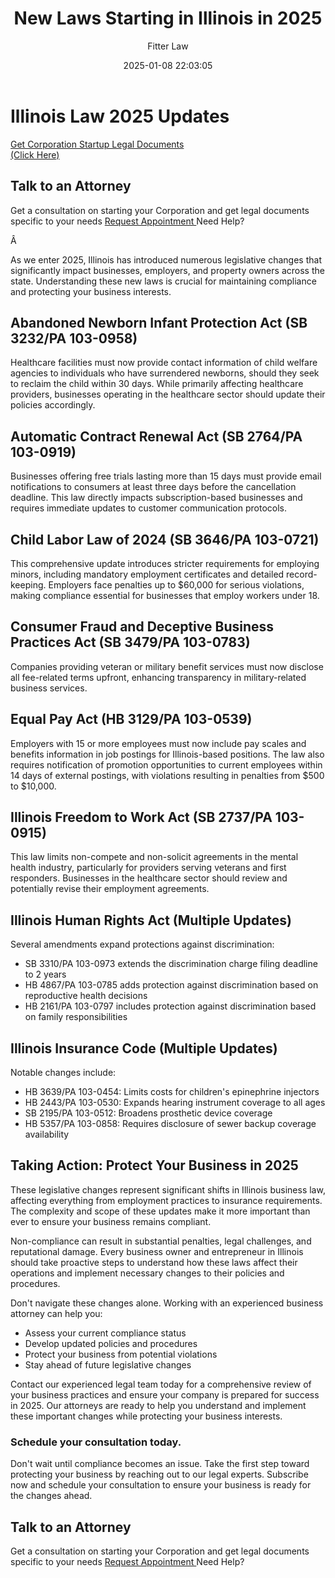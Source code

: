 ﻿---
author: Fitter Law
slug: 2024-ye-recap-for-artificial-intelligence-cloned-13802
tags:
categories:
date: 2025-01-08 22:03:05
title: New Laws Starting in Illinois in 2025
excerpt: <h1>Illinois Law 2025 Updates</h1>				
					<a href="https://fitterlaw.com/subscription/templates/starting-a-business/corporation/corporation-startup-legal-documents/">
									Get Corporation Startu...

---

<h1>Illinois Law 2025 Updates</h1>				
					<a href="https://fitterlaw.com/subscription/templates/starting-a-business/corporation/corporation-startup-legal-documents/">
									Get Corporation Startup Legal Documents<br>(Click Here)
					</a>
									<h2>
						Talk to an Attorney					</h2>
						Get a consultation on starting your Corporation and get legal documents specific to your needs					
					<a href="https://fitterlaw.com/appointments/">
						Request Appointment					</a>
				Need Help?
		<article><p>Â </p><p>As we enter 2025, Illinois has introduced numerous legislative changes that significantly impact businesses, employers, and property owners across the state. Understanding these new laws is crucial for maintaining compliance and protecting your business interests.</p><h2>Abandoned Newborn Infant Protection Act (SB 3232/PA 103-0958)</h2><p>Healthcare facilities must now provide contact information of child welfare agencies to individuals who have surrendered newborns, should they seek to reclaim the child within 30 days. While primarily affecting healthcare providers, businesses operating in the healthcare sector should update their policies accordingly.</p><h2>Automatic Contract Renewal Act (SB 2764/PA 103-0919)</h2><p>Businesses offering free trials lasting more than 15 days must provide email notifications to consumers at least three days before the cancellation deadline. This law directly impacts subscription-based businesses and requires immediate updates to customer communication protocols.</p><h2>Child Labor Law of 2024 (SB 3646/PA 103-0721)</h2><p>This comprehensive update introduces stricter requirements for employing minors, including mandatory employment certificates and detailed record-keeping. Employers face penalties up to $60,000 for serious violations, making compliance essential for businesses that employ workers under 18.</p><h2>Consumer Fraud and Deceptive Business Practices Act (SB 3479/PA 103-0783)</h2><p>Companies providing veteran or military benefit services must now disclose all fee-related terms upfront, enhancing transparency in military-related business services.</p><h2>Equal Pay Act (HB 3129/PA 103-0539)</h2><p>Employers with 15 or more employees must now include pay scales and benefits information in job postings for Illinois-based positions. The law also requires notification of promotion opportunities to current employees within 14 days of external postings, with violations resulting in penalties from $500 to $10,000.</p><h2>Illinois Freedom to Work Act (SB 2737/PA 103-0915)</h2><p>This law limits non-compete and non-solicit agreements in the mental health industry, particularly for providers serving veterans and first responders. Businesses in the healthcare sector should review and potentially revise their employment agreements.</p><h2>Illinois Human Rights Act (Multiple Updates)</h2><p>Several amendments expand protections against discrimination:</p><ul><li>SB 3310/PA 103-0973 extends the discrimination charge filing deadline to 2 years</li><li>HB 4867/PA 103-0785 adds protection against discrimination based on reproductive health decisions</li><li>HB 2161/PA 103-0797 includes protection against discrimination based on family responsibilities</li></ul><h2>Illinois Insurance Code (Multiple Updates)</h2><p>Notable changes include:</p><ul><li>HB 3639/PA 103-0454: Limits costs for children's epinephrine injectors</li><li>HB 2443/PA 103-0530: Expands hearing instrument coverage to all ages</li><li>SB 2195/PA 103-0512: Broadens prosthetic device coverage</li><li>HB 5357/PA 103-0858: Requires disclosure of sewer backup coverage availability</li></ul><h2>Taking Action: Protect Your Business in 2025</h2><p>These legislative changes represent significant shifts in Illinois business law, affecting everything from employment practices to insurance requirements. The complexity and scope of these updates make it more important than ever to ensure your business remains compliant.</p><p>Non-compliance can result in substantial penalties, legal challenges, and reputational damage. Every business owner and entrepreneur in Illinois should take proactive steps to understand how these laws affect their operations and implement necessary changes to their policies and procedures.</p><p>Don't navigate these changes alone. Working with an experienced business attorney can help you:</p><ul><li>Assess your current compliance status</li><li>Develop updated policies and procedures</li><li>Protect your business from potential violations</li><li>Stay ahead of future legislative changes</li></ul><p>Contact our experienced legal team today for a comprehensive review of your business practices and ensure your company is prepared for success in 2025. Our attorneys are ready to help you understand and implement these important changes while protecting your business interests.</p><h3>Schedule your consultation today.</h3><p>Don't wait until compliance becomes an issue. Take the first step toward protecting your business by reaching out to our legal experts. Subscribe now and schedule your consultation to ensure your business is ready for the changes ahead.</p></article>		
									<h2>
						Talk to an Attorney					</h2>
						Get a consultation on starting your Corporation and get legal documents specific to your needs					
					<a href="https://fitterlaw.com/appointments/">
						Request Appointment					</a>
				Need Help?
